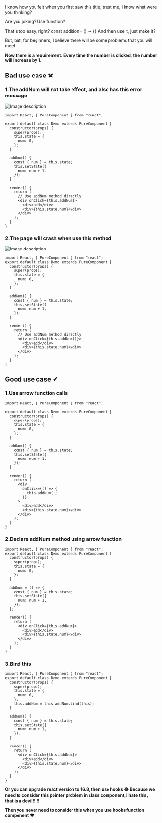 I know how you felt when you first saw this title, trust me, i know what were you thinking?

Are you joking? Use function?

That's too easy, right? const addition= () => {}
And then use it, just make it?

But, but, for beginners, I believe there will be some problems that you will meet

**Now,there is a requirement. Every time the number is clicked, the number will increase by 1.**

## Bad use case ❌

### 1.The addNum will not take effect, and also has this error message

![Image description](https://dev-to-uploads.s3.amazonaws.com/uploads/articles/da4pgm9rync97l2l55c3.jpg)

```tsx
import React, { PureComponent } from "react";

export default class Demo extends PureComponent {
  constructor(props) {
    super(props);
    this.state = {
      num: 0,
    };
  }

  addNum() {
    const { num } = this.state;
    this.setState({
      num: num + 1,
    });
  }

  render() {
    return (
      // Use addNum method directly
      <div onClick={this.addNum}>
        <div>add</div>
        <div>{this.state.num}</div>
      </div>
    );
  }
}
```

### 2.The page will crash when use this method

![Image description](https://dev-to-uploads.s3.amazonaws.com/uploads/articles/fpy2gw34ju3d5tbbby5m.jpg)

```tsx
import React, { PureComponent } from "react";
export default class Demo extends PureComponent {
  constructor(props) {
    super(props);
    this.state = {
      num: 0,
    };
  }

  addNum() {
    const { num } = this.state;
    this.setState({
      num: num + 1,
    });
  }

  render() {
    return (
      // Use addNum method directly
      <div onClick={this.addNum()}>
        <div>add</div>
        <div>{this.state.num}</div>
      </div>
    );
  }
}
```

## Good use case ✔

### 1.Use arrow function calls

```tsx
import React, { PureComponent } from "react";

export default class Demo extends PureComponent {
  constructor(props) {
    super(props);
    this.state = {
      num: 0,
    };
  }

  addNum() {
    const { num } = this.state;
    this.setState({
      num: num + 1,
    });
  }

  render() {
    return (
      <div
        onClick={() => {
          this.addNum();
        }}
      >
        <div>add</div>
        <div>{this.state.num}</div>
      </div>
    );
  }
}
```

### 2.Declare addNum method using arrow function

```tsx
import React, { PureComponent } from "react";
export default class Demo extends PureComponent {
  constructor(props) {
    super(props);
    this.state = {
      num: 0,
    };
  }

  addNum = () => {
    const { num } = this.state;
    this.setState({
      num: num + 1,
    });
  };

  render() {
    return (
      <div onClick={this.addNum}>
        <div>add</div>
        <div>{this.state.num}</div>
      </div>
    );
  }
}
```

### 3.Bind this

```tsx
import React, { PureComponent } from "react";
export default class Demo extends PureComponent {
  constructor(props) {
    super(props);
    this.state = {
      num: 0,
    };
    this.addNum = this.addNum.bind(this);
  }

  addNum() {
    const { num } = this.state;
    this.setState({
      num: num + 1,
    });
  }

  render() {
    return (
      <div onClick={this.addNum}>
        <div>add</div>
        <div>{this.state.num}</div>
      </div>
    );
  }
}
```

**Or you can upgrade react version to 16.8, then use hooks 😂
Because we need to consider this pointer problem in class component, i hate this，that is a devil!!!!!**

**Then you never need to consider this when you use hooks function component ❤**
